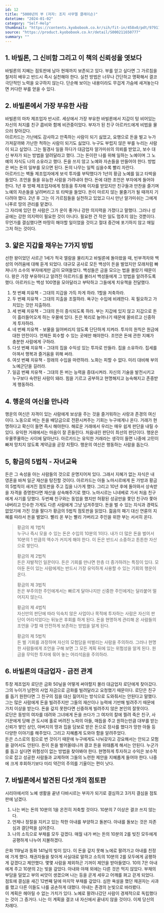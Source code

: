 ```yaml
---
id: 12
title: "5000년의 부 (저자: 조지 사무엘 클레이슨)"
datetime: "2024-01-02"
category: "Self-Help"
thumbnail: "https://contents.kyobobook.co.kr/sih/fit-in/458x0/pdt/9791191769562.jpg"
source: "https://product.kyobobook.co.kr/detail/S000211650777"
summary: ""
---
```


## 1. 바빌론, 그 신비함 그리고 이 책의 신뢰성을 엿보다
바빌론의 지혜는 점토판에 남아 현재까지 보존되고 있다. 부를 얻고 싶다면 그 가르침을 철저히 배우고 반드시 즉시 실천해야 한다. 실천 방법은 너무나 간단하고 명확해서 결코 극단적인 노력을 요구하지 않는다. 단순해 보이는 내용이라도 무겁게 가슴에 새겨놓는다면 커다란 부를 얻을 수 있다. 

## 2. 바빌론에서 가장 부유한 사람
바빌론의 마차 제조업자 반시르. 세상에서 가장 부유한 바빌론에서 지갑이 텅 비어있는 자신의 처지를 친구 콥비와 함께 비관중이었다. 부자가 된 친구 아르카드에게 비법을 물으러 찾아갔다.  
아르카드는 가난에도 감사하고 만족하는 사람이 되기 싫었고, 요행으로 돈을 벌고 누가 가져갈까봐 가난한 척하는 사람이 되기도 싫었다. 누구도 부럽지 않은 부를 누리는 사람이 되고 싶었다. 그는 필경사 일을 하다가 대금업자 알가미쉬의 의뢰를 받았고, 보수 대신 부자가 되는 방법을 알려달라고 했다. 그는 돈이란 나를 위해 일하는 노예이며 그 노예의 자식도 나의 소유라고 했다. 돈을 쓰지 않고 노예와 자손들을 만들어야 한다. 방법은 버는 돈의 일부를 모으면 된다. 돈의 나무는 일찍 심을수록 빨리 자란다.  
아르카드는 벽돌 제조업자에게 보석 투자를 부탁했다가 1년의 황금 노예를 잃고 타박을 들었다. 조언을 들을 유능한 사람을 가려내야 한다. 돈에 대한 조언은 부자에게 들어야 한다. 1년 후 방패 제조업자에게 청동을 투자해 이자를 받았지만 친구들과 만찬을 즐기며 노예의 자손들을 날려버리고 또 타박을 들었다. 돈이 마르지 않는 물줄기가 될 때까지 기다려야 했다. 2년 후 그는 이 가르침들을 실천하고 있었고 다시 만난 알가미쉬는 그에게 니푸르 땅의 관리를 맡겼다.  
그 자리에 있던 한 사람은 그가 운이 좋거나 강한 의지력을 가졌다고 말했다. 그러나 성공에는 강한 의지력이 필요한 것이 아니다. 필요한 건 작은 일도 멈추지 않는 것뿐이다. 무언가를 결심했다면 마땅히 해야할 일이었을 것이고 절대 중간에 포기하지 않고 매일 그저 하는 것이다.

## 3. 얇은 지갑을 채우는 7가지 방법
선한 왕이었던 사르곤 1세가 적국 엘람을 물리치고 바빌론에 돌아왔을 때, 빈부격차와 백성의 어려움에 대해 듣게 되었다. 대규모 공사로 모든 백성이 돈을 벌었지만 모래처럼 빠져나가 소수의 부자에게만 금이 모여들었다. 백성들은 금을 모으는 법을 몰랐기 때문이다. 왕은 가장 부유하다고 알려진 아르카드를 불러서 백성들에게 그 방법을 알려주도록 했다. 아르카드는 백성 100명을 모아달라고 부탁하고 그들에게 치유책을 전달했다.  
1. 첫 번째 치유책 - 그대의 지갑을 가득 차게 하라. 1할을 저축하라.
2. 두 번째 치유책 - 그대의 지출을 조절하라. 욕구는 수입에 비례한다. 꼭 필요하고 가치있는 것만 지출하라.
3. 세 번째 치유책 - 그대의 돈이 증식되도록 하라. 부는 지갑에 있지 않고 지갑으로 돈이 흘러들어오게 하는 우물에 있다. 돈은 복리로 늘어나기 때문에 올바르고 신중하게 투자하라.
4. 네 번째 치유책 - 보물을 잃어버리지 않도록 단단하게 지켜라. 투자의 원칙은 원금에 대한 안전이다. 언제든 회수할 수 있는 곳에만 해야한다. 조언은 돈에 관한 지혜가 충분한 사람에게 구하라.
5. 다섯 번째 치유책 - 그대의 집을 수익성 있는 투자로 만들라. 집을 소유하라. 집세를 아껴서 행복과 즐거움을 위해 써라.
6. 여섯 번째 치유책 - 장래의 수입을 마련하라. 노화는 피할 수 없다. 미리 대비해 부의 노예군단을 길러라.
7. 일곱 번째 치유책 - 그대의 돈 버는 능력을 증대시켜라. 자신의 기술을 발전시키고 누구보다 숙련된 사람이 돼라. 힘을 기르고 공부하고 현명해지고 능숙해지고 존중받게 행동하라. 

## 4. 행운의 여신을 만나라
행운의 여신은 자격이 있는 사람에게 보상을 주는 것을 즐거워하는 사랑과 존경의 여신이다. 노동으로 버는 돈을 배당금으로 전환시켜주는 기회는 누구에게나 온다. 거래가 현명하다고 확신이 들면 즉시 해야한다. 해로운 거래에서 우리는 매우 쉽게 판단을 내릴 수 있다. 유익한 거래에서는 마음이 잘 흔들린다. 처음내린 판단이 최선의 판단이다. 행운은 우물쭈물하는 사이에 달아난다. 아르카드는 유익한 거래라는 생각이 들면 나중에 고민이 빠져 망치지 않도록 계약금을 곧장 치뤘다. 행운의 여신은 행동하는 사람을 돕는다. 

## 5, 황금의 5법칙 - 자녀교육
돈은 그 속성을 아는 사람들의 것으로 운명지어져 있다. 그래서 지혜가 없는 자식은 내 영혼을 바쳐 일군 재산을 탕진할 것이다. 아르카드는 아들 노마시르에게 돈 가방과 황금의 5법칙이 새겨진 점토판을 주고 집을 나가게 했다. 그리고 10년 후에 돌아와서 상속받을 자격을 증명한다면 재산을 상속해주기로 했다. 노마시르는 니네베로 가서 처음 친구에게 사기를 당했다. 두번째 친구와는 동업을 했지만 허황된 성공만을 쫓던 친구라 쫓아내버리고 인수한 가게도 다른 사람에게 그냥 넘겨주었다. 돈을 벌 수 있는 지식과 경력도 없었기에 가진 것을 팔다가 황금의 5법칙 점토판을 읽었다. 젊음의 패기 대신 연륜의 지혜를 따라서 돈을 벌었다. 빨리 온 부는 빨리 가버리고 주인을 위한 부는 서서히 온다.

>황금의 제 1법칙  
>누구나 즉시 모을 수 있는 돈은 수입의 10분의 1이다. 내가 더 많은 돈을 벌어서 10분의 1 만큼의 액수가 커지게 해야 한다. 이 돈은 반드시 소중하고 튼튼한 자산으로 쌓인다.  
>
>황금의 제 2법칙  
>돈은 자발적인 일꾼이다. 돈은 기회를 만나면 한층 더 증가하려는 특징이 있다. 모아둔 돈이 있는 사람에게는 반드시 가장 유익하게 사용할 수 있는 기회의 행운이 온다.
>
>황금의 제 3법칙  
>돈은 부주의한 주인에게서는 빠르게 달아나지만 신중한 주인에게는 달라붙어 떨어지지 않는다.
>
>황금의 제 4법칙  
>자신만의 판단에 따라 익숙치 않은 사업이나 목적에 투자하는 사람은 자신의 판단이 어리석었다는 뒤늦은 후회를 하게 된다. 돈을 현명하게 관리해 온 사람들의 조언을 구할 때 안전하게 보존하는 방법을 알게 된다.
>
>황금의 제 5법칙  
>돈 벌 기회를 과장하며 자신의 모험담을 떠벌리는 사람을 주의하라. 그러나 현명한 사람들에게 조언을 구해 보면 그 모든 계획 뒤에 있는 위험성을 알게 된다. 원금을 무익한 투자에 묶어 놓는 어리석음을 주의하라.

## 6. 바빌론의 대금업자 - 금전 관계
투창 제조업자 로단은 금화 50닢을 어떻게 써야할지 몰라 대금업자 로단에게 찾아갔다. 그의 누이가 남편의 사업 자금으로 금화를 빌려달라고 요청했기 때문이다. 로단은 친구를 돕기 원한다면 그 친구의 짐을 대신 짊어지는 방식으로 도와줘서는 안된다고 말했다. 그는 많은 사람에게 돈을 빌려주지만 그들의 재산이나 능력에 기반해 빌려주기 때문에 가치 이상을 받는다. 돈을 갚지 못한다면 신중하게 빌려주지 않은 본인의 잘못이다.  
로단은 동방의 여자를 데려와 그녀에게 돈을 쓰다가 그 여자의 칼에 찔려 죽은 친구, 사기꾼에게 당해 큰 도시에 홀로 버려진 노파의 아들, 매듭을 주고 원하는만큼 대부를 받는 신뢰가 쌓인 상인, 아버지의 땅과 집을 담보로 받은 돈으로 장사를 했다가 망한 아들 등 다양한 이야기를 해주었다. 그리고 지혜롭게 도와야 함을 알려주었다.  
돈은 스스로의 힘으로 번 것이기 때문에 누구에게도 나눠갖자고 강요해서는 안되고 모험을 걸어서도 안된다. 돈이 돈을 벌어올테니까 결코 돈을 위태롭게 해서는 안된다. 누군가를 돕고 싶다면 위험성이 없는 방법을 찾아봐야 한다. 현명하게 투자하고 수익은 보수적으로 잡고 성공한 사람들과 교제하여 그들의 노련한 제안을 지혜롭게 들어야 한다. 나중에 크게 후회하기보다 미리 약간의 주의를 기울이는 편이 낫다.

## 7. 바빌론에서 발견된 다섯 개의 점토판
시리아에서의 노예 생활을 끝낸 다바시르는 부자가 되기로 결심하고 3가지 결심을 점토판에 남겼다.
1. 나는 버는 돈의 10분의 1을 온전히 저축할 것이다. 10분의 7 이상은 결코 쓰지 않는다.
2. 언제나 정절을 지키고 있는 착한 아내를 부양하고 돌본다. 아내를 돌보는 것은 자존심과 결단력을 심어준다.
3. 나의 소득으로 부채를 모두 갚겠다. 매월 내가 버는 돈의 10분의 2를 빚진 모두에게 공평하게 나누어 지불하겠다.

은화 119닢과 동화 141닢의 빚이 있다. 이 돈을 갚지 못해 노에로 팔려가고 아내를 친정에 가게 했다. 채권자들을 찾아게 사실대로 말하고 소득의 10분의 2를 모두에게 공평하게 갚겠다고 제안했다. 몇몇 사람을 제외하곤 기꺼이 제안을 받아들였다. 10의 7은 아내에게 주고 10분의 2는 빚을 갚았다. 아내와 야채 외에는 다른 것은 먹지 않았다. 부채의 부담을 덜었고 부의 씨앗이 생겼으며 나는 등을 곧게 세우고 어깨를 펴고 걷게 되었다.  
점토에 결심을 새긴 12번째 달에 마지막 부채를 갚았다. 심한 욕설을 했던 채권자는 사과를 했고 다른 이들도 나를 공손하게 대했다. 아내는 존경의 눈빛으로 바라봤다.  
이 계획은 헤아릴 수 없는 가치가 있다. 노예로 팔려나갔던 사람이 경제적으로 독립했다는 것이 그 증거다. 나는 이 계획을 결코 내 자신에서 끝내지 않을 것이다. 이제 당신의 차례다.